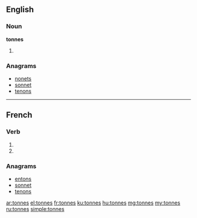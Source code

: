 {{also|tonnés}}
==English==

===Noun===
'''tonnes'''

# {{plural of|[[tonne]]}}

===Anagrams===
* [[nonets#English|nonets]]
* [[sonnet#English|sonnet]]
* [[tenons#English|tenons]]

----

==French==

===Verb===
{{fr-verb-form}}

# {{conjugation of|tonner||2|s|pres|ind|lang=fr}}
# {{conjugation of|tonner||2|s|pres|sub|lang=fr}}

===Anagrams===
* [[entons#French|entons]]
* [[sonnet#French|sonnet]]
* [[tenons#French|tenons]]

[[ar:tonnes]]
[[el:tonnes]]
[[fr:tonnes]]
[[ku:tonnes]]
[[hu:tonnes]]
[[mg:tonnes]]
[[my:tonnes]]
[[ru:tonnes]]
[[simple:tonnes]]